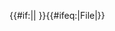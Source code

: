 {{#if:{{{disclaimers|}}}|{{cc-by-sa-3.0-migrated-with-disclaimers|disclaimers={{{disclaimers}}}|attribution={{{attribution|}}} }}|{{cc-by-sa-3.0-migrated|attribution={{{attribution|}}} }} }}<includeonly>{{#ifeq:{{NAMESPACE}}|File|{{{category|[[Category:许可迁移完成|{{PAGENAME}}]]}}}}}</includeonly><noinclude>

{{In category|许可迁移完成}}

{{documentation}}

[[Category:许可迁移模板|{{PAGENAME}}]]
</noinclude>